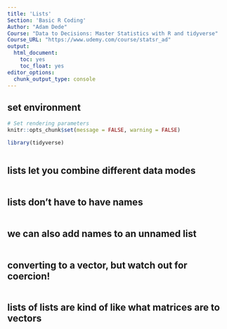```yaml
---
title: 'Lists'
Section: 'Basic R Coding'
Author: "Adam Dede"
Course: "Data to Decisions: Master Statistics with R and tidyverse"
Course_URL: "https://www.udemy.com/course/statsr_ad" 
output:
  html_document:
    toc: yes
    toc_float: yes
editor_options:
  chunk_output_type: console
---
```



## set environment

```r

# Set rendering parameters
knitr::opts_chunk$set(message = FALSE, warning = FALSE)

library(tidyverse)



```

## lists let you combine different data modes

```r



```
## lists don't have to have names
```r




```

## we can also add names to an unnamed list
```r



```

## converting to a vector, but watch out for coercion! 

```r



```
## lists of lists are kind of like what matrices are to vectors
```r


```

